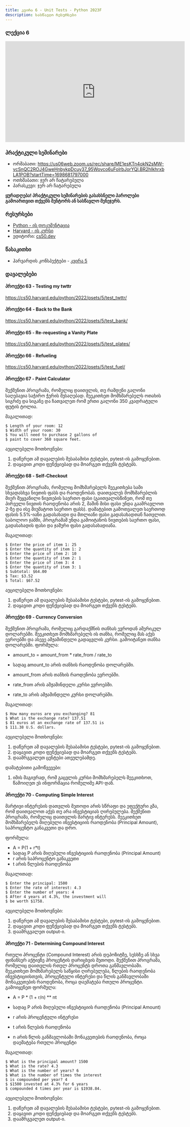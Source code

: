 ```yaml
---
title: კვირა 6 - Unit Tests - Python 2023F
description: სასწავლო რესურსები
---
```


### ლექცია 6
<iframe width="560" height="315" src="https://www.youtube.com/embed/69BOMrxiLXM" title="YouTube video player" frameborder="0" allow="accelerometer; autoplay; clipboard-write; encrypted-media; gyroscope; picture-in-picture; web-share" allowfullscreen></iframe>

### პრაქტიკული სემინარები
- ორშაბათი: https://us06web.zoom.us/rec/share/ME1esKTn4okN2sMW-vcSnQC2ROJ4GweHnbykpDcuy37_95Wovco6uFolrbJorYQI.BR2hIkhrxbLA1POB?startTime=1698681797000
- ოთხშაბათი: ჯერ არ ჩატარებულა
- პარასკევი: ჯერ არ ჩატარებულა

**ყურადღება! პრაქტიკული სემინარების გასახსნელი პაროლები გამოართვით თქვენს მენტორს ან სასწავლო მენეჯერს.**

### რესურსები
- [Python - ის დოკუმენტაცია](https://docs.python.org/3/library/)
- [Harvard - ის კურსი](https://cs50.harvard.edu/python/2022/)
- ედიტორი: [cs50.dev](https://cs50.dev/)

### წასაკითხი
- ჰარვარდის კონსპექტები - [კვირა 5](https://cs50.harvard.edu/python/2022/notes/5/)

### დავალებები

#### პროექტი 63 - Testing my twttr
https://cs50.harvard.edu/python/2022/psets/5/test_twttr/

#### პროექტი 64 - Back to the Bank
https://cs50.harvard.edu/python/2022/psets/5/test_bank/

#### პროექტი 65 - Re-requesting a Vanity Plate
https://cs50.harvard.edu/python/2022/psets/5/test_plates/

#### პროექტი 66 - Refueling
https://cs50.harvard.edu/python/2022/psets/5/test_fuel/

#### პროექტი 67 - Paint Calculator

შექმენით პროგრამა, რომელიც დაითვლის, თუ რამდენი გალონი საღებავია საჭირო ჭერის შესაღებად.
შეეკითხეთ მომხმარებელს ოთახის სიგრძე და სიგანე და ჩათვალეთ რომ ერთი გალონი 350 კვადრატული ფუტის ტოლია.

მაგალითად:
```shell
$ Length of your room: 12
$ Width of your room: 30
$ You will need to purchase 2 gallons of
$ paint to cover 360 square feet.
```

აუცილებელი მოთხოვნები:
1. დაწერეთ ამ დავალების შესაბამისი ტესტები, pytest-ის გამოყენებით.
1. დაყავით კოდი ფუნქციებად და მოარგეთ თქვენს ტესტებს.


#### პროექტი 68 - Self-Checkout

შექმენით პროგრამა, რომელიც მომხმარებელს შეეკითხება სამი სხვადასხვა ნივთის ფასს და რაოდენობას.
დაითვალეს მომხმარებლის მიერ შეყვანილი ნივთების საერთო ფასი (გაითვალისწინეთ, რომ თუ პირველი ნივთის რაოდენობა არის 2, მაშინ მისი ფასი უნდა გაამრავლოთ 2-ზე და ისე მიუმატოთ საერთო ფასს).
დამატებით გამოთვალეთ საერთოდ ფასის 5.5%-იანი გადასახადი და მთლიანი ფასი გადასახადთან ჩათვლით.
საბოლოო ჯამში, პროგრამამ უნდა გამოიტანოს ნივთების საერთო ფასი, გადასახადის ფასი და ჯამური ფასი გადასახადიანა.

მაგალითად:
```shell
$ Enter the price of item 1: 25
$ Enter the quantity of item 1: 2
$ Enter the price of item 2: 10
$ Enter the quantity of item 2: 1
$ Enter the price of item 3: 4
$ Enter the quantity of item 3: 1
$ Subtotal: $64.00
$ Tax: $3.52
$ Total: $67.52
```
აუცილებელი მოთხოვნები:
1. დაწერეთ ამ დავალების შესაბამისი ტესტები, pytest-ის გამოყენებით.
1. დაყავით კოდი ფუნქციებად და მოარგეთ თქვენს ტესტებს.


#### პროექტი 69 - Currency Conversion

შექმენით პროგრამა, რომელიც გარდაქმნის თანხას ევროდან ამერიკულ დოლარებში. შეეკითხეთ მომხმარებელს ის თანხა, რომელიც მას აქვს ევროებში და ასევე ამჟამინდელი გადაცვლის კურსი.
გამოიტანეთ თანხა დოლარებში. ფორმულა:

- amount_to = amount_from * rate_from / rate_to

- სადაც amount_to არის თანხის რაოდენობა დოლარებში.
- amount_from არის თანხის რაოდენობა ევროებში.
- rate_from არის ამჟამინდელი კურსი ევროებში.
- rate_to არის ამჟამინდელი კურსი დოლარებში.

მაგალითად:
```shell
$ How many euros are you exchanging? 81
$ What is the exchange rate? 137.51
$ 81 euros at an exchange rate of 137.51 is
$ 111.38 U.S. dollars.
```

აუცილებელი მოთხოვნები:
1. დაწერეთ ამ დავალების შესაბამისი ტესტები, pytest-ის გამოყენებით.
1. დაყავით კოდი ფუნქციებად და მოარგეთ თქვენს ტესტებს.
1. დაამრგვალეთ ცენტები ათეულებამდე.

დამატებითი გამოწვევები:
1. იმის მაგივრად, რომ გაცვლის კურსი მომხმარებელს შეეკითხოთ, წამოიღეთ ეს ინფორმაცია რომელიმე API-დან.

#### პროექტი 70 - Computing Simple Interest

მარტივი ინტერესის დათვლის მეთოდი არის სწრაფი და ეფექტური გზა, რომ დაითვალოთ აქვს თუ არა ინვესტიციას ღირებულება.
შექმენით პროგრამა, რომელიც დაითვლის მარტივ ინტერესს. შეეკითხეთ მომხმარებელს მიღებული ინვესტიციის რაოდენობა (Principal Amount), საპროცენტო განაკვეთი და დრო.

ფორმულა:

- A = P(1 + r*t)
- სადაც P არის მიღებული ინვესტიციის რაოდენობა (Principal Amount)
- r არის საპროცენტო განაკვეთი
- t არის წლების რაოდენობა

მაგალითად:
```shell
$ Enter the principal: 1500
$ Enter the rate of interest: 4.3
$ Enter the number of years: 4
$ After 4 years at 4.3%, the investment will
$ be worth $1758.
```

აუცილებელი მოთხოვნები:
1. დაწერეთ ამ დავალების შესაბამისი ტესტები, pytest-ის გამოყენებით.
1. დაყავით კოდი ფუნქციებად და მოარგეთ თქვენს ტესტებს.
1. დაამრგვალეთ output-ი.


#### პროექტი 71 - Determining Compound Interest
რთული პროცენტი (Compound Interest) არის დეპოზიტზე, სესხზე ან სხვა ფინანსურ აქტივზე პროცენტის დარიცხვის მეთოდი.
შექმენით პროგრამა, რომელიც დაითვლის რთულ პროცენტს დროთა განმავლობაში.
შეეკითხეთ მომხმარებელს საწყისი ღირებულება, წლების რაოდენობა ინვესტიციისთვის, პროცენტული ინტერესი და წლის განმავლობაში მონაკვეთების რაოდენობა, როცა დაემატება რთული პროცენტი.
გამოიყენეთ ფორმულა:

- A = P * (1 + r/n) ** nt

- სადაც P არის მიღებული ინვესტიციის რაოდენობა (Principal Amount)
- r არის პროცენტული ინტერესი
- t არის წლების რაოდენობა
- n არის წლის განმავლობაში მონაკვეთების რაოდენობა, როცა დაემატება რთული პროცენტი

მაგალითად:
```shell
$ What is the principal amount? 1500
$ What is the rate? 4.3
$ What is the number of years? 6
$ What is the number of times the interest
$ is compounded per year? 4
$ $1500 invested at 4.3% for 6 years
$ compounded 4 times per year is $1938.84.
```

აუცილებელი მოთხოვნები:
1. დაწერეთ ამ დავალების შესაბამისი ტესტები, pytest-ის გამოყენებით.
1. დაყავით კოდი ფუნქციებად და მოარგეთ თქვენს ტესტებს.
1. დაამრგვალეთ output-ი.